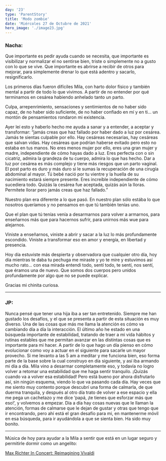 ```yaml
---
day: '23'
type: 'ParentStory'
title: 'Modo zombie'
date: 'Miércoles 27 de Octubre de 2021'
hero_image: './image23.jpg'
---
```


### Nacha:

Que importante es pedir ayuda cuando se necesita, que importante es visibilizar y normalizar el no sentirse bien, triste o simplemente no a gusto con lo que se vive. Que importante es abrirse a recibir de otros para mejorar, para simplemente drenar lo que está adentro y sacarlo, resignificarlo.

Los primeros días fueron difíciles Mila, con harto dolor físico y también mental a partir de todo lo que vivimos. A partir de no entender por qué terminamos en cesárea habiendo anhelado tanto un parto.

Culpa, arrepenrimiento, sensaciones y sentimientos de no haber sido capaz, de no haber sido suficiente, de no haber confiado en mí y en ti… un montón de pensamientos rondaron mi existencia.

Ayer leí esto y haberlo hecho me ayuda a sanar y a entender, a aceptar y transformar:
“jamás creas que haz fallado por haber dado a luz por cesárea. Jamás te sientas culpable por ello. Hay cesáreas necesarias, hay cesáreas que salvan vidas. Hay cesáreas que podrían haberse evitado pero esto no estaba en tus manos.
No eres menos mujer por ello, eres una gran mujer y madre, independiente de cómo hayas dado a luz.
Eres perfecta con o sin cicatriz, admira la grandeza de tu cuerpo, admira lo que has hecho.
Dar a luz por cesárea es más complejo y tiene más riesgos que un parto vaginal.
El post parto es duro y más duro si le sumas la recuperación de una cirugía abdominal al mayor.
Tú bebé nació por tu vientre y la huella de su nacimiento estará siempre presente.
Eres increíble independiente de cómo sucediera todo.
Quizás la cesárea fue aceptada, quizás aún la lloras. Permítete llorar pero jamás creas que haz fallado.”

Nuestro plan era diferente a lo que pasó. En nuestro plan sólo estába lo que nosotros queríamos y no pensamos en que tú también tenías uno.

Que el plan que tú tenías venía a desarmarnos para volver a armarnos, para enseñarnos más que para hacernos sufrir, para unirnos más wue para alejarnos.

Viniste a enseñarnos, viniste a abrir y sacar a la luz lo más profundamente escondido. Viniste a transformar eso en amor y energía, en libertad y presencia.

Hoy día estuviste más despierta y observadora que cualquier otro día, hoy día mientras te daba tu pechuga me miraste y yo te mire y estuvimos así mucho rato… con esa mirada entendi todo, sentí todo, te sentí, nos sentí, que éramos una de nuevo. Que somos dos cuerpos pero unidos profundamente por algo que no se puede explicar.

Gracias mi chinita curiosa.

---

### JP:

Nunca pensé que tener una hija iba a ser tan entretenido. Siempre me han gustado los desafíos, y el que se presenta a partir de esta situación es muy diverso. Una de las cosas que más me llama la atención es cómo va cambiando día a día la interacción. El último año he estado en una búsqueda importante de estabilidad, tratando de traer a mi vida hábitos y rutinas estables que me permitan avanzar en las distintas cosas que es importante para mi hacer. A partir de lo que hago un día pienso en cómo evolucionar como voy a actuar en el siguiente para sacarle un mayor provecho. Si me levanto a las 5 am a meditar y me funciona bien, eso forma parte de la base sobre la cual construyo en día siguiente, y así iba armando mi día a día. Mila vino a desarmar completamente eso, y todavía no logro volver a retomar una estabilidad que me haga sentir tranquilo. ¡Quizás cuando va a volver esa estabilidad! Pero está bueno por ahora disfrutarlo así, sin ningún esquema, viendo lo que va pasando cada día. Hay veces que me siento muy contento porque descubrí una forma de calmarla, de que duerma tranquila, y después al otro día trato de volver a ese espacio y ella me pega un cachetazo y me dice ‘papá, ¡te tienes que esforzar más que eso!’, y volvemos a empezar. Día a día hay cosas nuevas que le llaman la atención, formas de calmarse que le dejan de gustar y otras que tengo que ir encontrando, pero ahí está el gran desafío para mi, en mantenerme móvil en esa búsqueda, para ir ayudándola a que se sienta bien. Ha sido muy bonito.

---

Música de hoy para ayudar a la Mila a sentir que está en un lugar seguro y permitirle dormir como un angelito:

<a href='https://www.youtube.com/watch?v=Ebm69gW9UlI' target='_blank'>
  Max Richter In Concert: Reimagining Vivaldi
</a>
